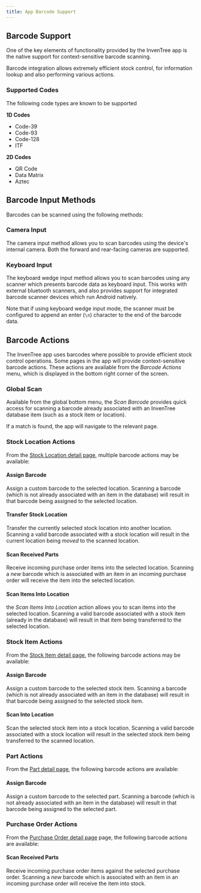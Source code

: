 ```yaml
---
title: App Barcode Support
---
```



## Barcode Support

One of the key elements of functionality provided by the InvenTree app is the native support for context-sensitive barcode scanning.

Barcode integration allows extremely efficient stock control, for information lookup and also performing various actions.

### Supported Codes

The following code types are known to be supported

**1D Codes**

- Code-39
- Code-93
- Code-128
- ITF

**2D Codes**

- QR Code
- Data Matrix
- Aztec

## Barcode Input Methods

Barcodes can be scanned using the following methods:

### Camera Input

The camera input method allows you to scan barcodes using the device's internal camera. Both the forward and rear-facing cameras are supported.

### Keyboard Input

The keyboard wedge input method allows you to scan barcodes using any scanner which presents barcode data as keyboard input. This works with external bluetooth scanners, and also provides support for integrated barcode scanner devices which run Android natively.

Note that if using keyboard wedge input mode, the scanner must be configured to append an enter (`\n`) character to the end of the barcode data.

## Barcode Actions

The InvenTree app uses barcodes where possible to provide efficient stock control operations. Some pages in the app will provide context-sensitive barcode actions. These actions are available from the *Barcode Actions* menu, which is displayed in the bottom right corner of the screen.

### Global Scan

Available from the global bottom menu, the *Scan Barcode* provides quick access for scanning a barcode already associated with an InvenTree database item (such as a stock item or location).

If a match is found, the app will navigate to the relevant page.

### Stock Location Actions

From the [Stock Location detail page](./stock.md#stock-location-view), multiple barcode actions may be available:

<Thumbnail src="/img/app/barcode_stock_location_actions.png" title="Stock location actions" />

#### Assign Barcode

Assign a custom barcode to the selected location. Scanning a barcode (which is not already associated with an item in the database) will result in that barcode being assigned to the selected location.

#### Transfer Stock Location

Transfer the currently selected stock location into another location. Scanning a valid barcode associated with a stock location will result in the current location being *moved* to the scanned location.

#### Scan Received Parts

Receive incoming purchase order items into the selected location. Scanning a *new* barcode which is associated with an item in an incoming purchase order will receive the item into the selected location.

#### Scan Items Into Location

the *Scan Items Into Location* action allows you to scan items into the selected location. Scanning a valid barcode associated with a stock item (already in the database) will result in that item being transferred to the selected location.

### Stock Item Actions

From the [Stock Item detail page](./stock.md#stock-item-detail-view), the following barcode actions may be available:

<Thumbnail src="/img/app/barcode_stock_item_actions.png" title="Stock item actions" />

#### Assign Barcode

Assign a custom barcode to the selected stock item. Scanning a barcode (which is not already associated with an item in the database) will result in that barcode being assigned to the selected stock item.

#### Scan Into Location

Scan the selected stock item into a stock location. Scanning a valid barcode associated with a stock location will result in the selected stock item being transferred to the scanned location.

### Part Actions

From the [Part detail page](./part.md#part-detail-view), the following barcode actions are available:

<Thumbnail src="/img/app/barcode_part_actions.png" title="Part actions" />

#### Assign Barcode

Assign a custom barcode to the selected part. Scanning a barcode (which is not already associated with an item in the database) will result in that barcode being assigned to the selected part.

### Purchase Order Actions

From the [Purchase Order detail page](./po.md#purchase-order-detail) page, the following barcode actions are available:

<Thumbnail src="/img/app/barcode_po_actions.png" title="Purchase order actions" />

#### Scan Received Parts

Receive incoming purchase order items against the selected purchase order. Scanning a *new* barcode which is associated with an item in an incoming purchase order will receive the item into stock.
